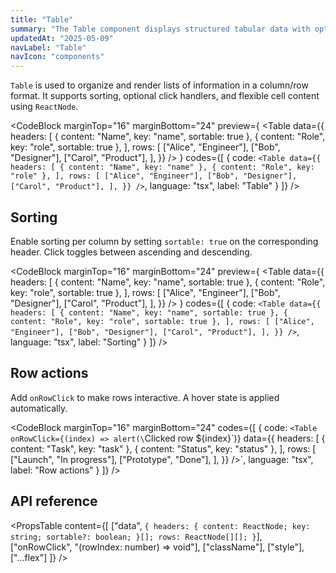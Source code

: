```yaml
---
title: "Table"
summary: "The Table component displays structured tabular data with optional sorting and click interactions. It supports custom cell rendering and dynamic row behavior."
updatedAt: "2025-05-09"
navLabel: "Table"
navIcon: "components"
---
```


`Table` is used to organize and render lists of information in a column/row format. It supports sorting, optional click handlers, and flexible cell content using `ReactNode`.

<CodeBlock
  marginTop="16"
  marginBottom="24"
  preview={
    <Table
      data={{
        headers: [
          { content: "Name", key: "name", sortable: true },
          { content: "Role", key: "role", sortable: true },
        ],
        rows: [
          ["Alice", "Engineer"],
          ["Bob", "Designer"],
          ["Carol", "Product"],
        ],
      }}
    />
  }
  codes={[
    {
      code:
`<Table
    data={{
      headers: [
        { content: "Name", key: "name" },
        { content: "Role", key: "role" },
      ],
      rows: [
        ["Alice", "Engineer"],
        ["Bob", "Designer"],
        ["Carol", "Product"],
      ],
    }}
/>`,
      language: "tsx",
      label: "Table"
    }
  ]}
/>

## Sorting

Enable sorting per column by setting `sortable: true` on the corresponding header. Click toggles between ascending and descending.

<CodeBlock
  marginTop="16"
  marginBottom="24"
  preview={
    <Table
      data={{
        headers: [
          { content: "Name", key: "name", sortable: true },
          { content: "Role", key: "role", sortable: true },
        ],
        rows: [
          ["Alice", "Engineer"],
          ["Bob", "Designer"],
          ["Carol", "Product"],
        ],
      }}
    />
  }
  codes={[
    {
      code:
`<Table
    data={{
      headers: [
        { content: "Name", key: "name", sortable: true },
        { content: "Role", key: "role", sortable: true },
      ],
      rows: [
        ["Alice", "Engineer"],
        ["Bob", "Designer"],
        ["Carol", "Product"],
      ],
    }}
/>`,
      language: "tsx",
      label: "Sorting"
    }
  ]}
/>

## Row actions

Add `onRowClick` to make rows interactive. A hover state is applied automatically.

<CodeBlock
  marginTop="16"
  marginBottom="24"
  codes={[
    {
      code:
`<Table
    onRowClick={(index) => alert(\`Clicked row \${index}\`)}
    data={{
      headers: [
        { content: "Task", key: "task" },
        { content: "Status", key: "status" },
      ],
      rows: [
        ["Launch", "In progress"],
        ["Prototype", "Done"],
      ],
    }}
/>`,
      language: "tsx",
      label: "Row actions"
    }
  ]}
/>

## API reference

<PropsTable
  content={[
    ["data", `{ headers: { content: ReactNode; key: string; sortable?: boolean; }[]; rows: ReactNode[][]; }`],
    ["onRowClick", "(rowIndex: number) => void"],
    ["className"],
    ["style"],
    ["...flex"]
  ]}
/>